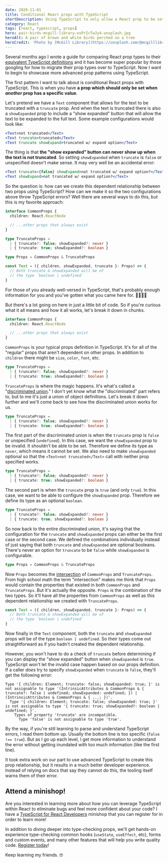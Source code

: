 ```yaml
---
date: 2020-11-01
title: Conditional React props with TypeScript
shortDescription: Using TypeScript to only allow a React prop to be set when another has a specific value
category: React
tags: [react, typescript, props]
hero: pair-birds-mcgill-library-osPrIcTwJy4-unsplash.jpg
heroAlt: A pair of brown and white birds perched on a tree
heroCredit: 'Photo by [McGill Library](https://unsplash.com/@mcgilllibrary)'
---
```


Several months ago I wrote a guide for comparing React prop types to their [equivalent TypeScript definitions](/blog/react-prop-types-with-typescript/) and it has become super popular by those googling for how to migrate their prop types over to TypeScript. Now I want to begin to showcase more advanced prop patterns using TypeScript.

The first pattern I want to talk about is conditional React props with TypeScript. This is when you have **a prop which should only be set when _another_ prop has a specific value**.

Let's pretend we have a `Text` component that allows for the text to be truncated with a `truncate` prop. And when the text is truncated there is also a `showExpanded` prop to include a "show expanded" button that will allow the text to be expanded to the full text. Some example configurations would look like:

```jsx
<Text>not truncated</Text>
<Text truncate>truncated</Text>
<Text truncate showExpand>truncated w/ expand option</Text>
```

The thing is that **the "show expanded" button can never show up when the text is not truncated**. So setting `showExpanded` when `truncate` is `false` or unspecified doesn't make sense. It may very well be an accidental error:

```jsx
<Text truncate={false} showExpand>not truncated w/ expand option?</Text>
<Text showExpand>not truncated w/ expand option?</Text>
```

So the question is: how can we create this dependent relationship between two props using TypeScript? How can we make it so the two configurations above throw TypeScript errors? Well there are several ways to do this, but this is my favorite approach:

```typescript
interface CommonProps {
  children: React.ReactNode

  // ...other props that always exist
}

type TruncateProps =
  | { truncate?: false; showExpanded?: never }
  | { truncate: true; showExpanded?: boolean }

type Props = CommonProps & TruncateProps

const Text = ({ children, showExpanded, truncate }: Props) => {
  // Both truncate & showExpanded will be of
  // the type `boolean | undefined`
}
```

For those of you already well-versed in TypeScript, that's probably enough information for you and you've gotten what you came here for. ✌🏾👋🏾

But there's a lot going on here in just a little bit of code. So if you're curious what it all means and how it all works, let's break it down in chunks.

```typescript
interface CommonProps {
  children: React.ReactNode

  // ...other props that always exist
}
```

`CommonProps` is your typical props definition in TypeScript. It's for all of the "regular" props that aren't dependent on other props. In addition to `children` there might be `size`, `color`, `font`, etc.

```typescript
type TruncateProps =
  | { truncate?: false; showExpanded?: never }
  | { truncate: true; showExpanded?: boolean }
```

`TruncateProps` is where the magic happens. It's what's called a "[discriminated union](https://www.typescriptlang.org/docs/handbook/2/narrowing.html#discriminated-unions)." I don't yet know what the "discriminated" part refers to, but to me it's just a union of object definitions. Let's break it down further and we'll come back to see how the discriminated union works for us.

```typescript {2}
type TruncateProps =
  | { truncate?: false; showExpanded?: never }
  | { truncate: true; showExpanded?: boolean }
```

The first part of the discriminated union is when the `truncate` prop is `false` or unspecified (`undefined`). In this case, we want the `showExpanded` prop to be invalid. It shouldn't be able to be set. Therefore we define its type as `never`, which means it cannot be set. We also need to make `showExpanded` optional so that the `<Text>not truncated</Text>` call with neither prop specified works.

```typescript {3}
type TruncateProps =
  | { truncate?: false; showExpanded?: never }
  | { truncate: true; showExpanded?: boolean }
```

The second part is when the `truncate` prop is `true` (and only `true`). In this case, we want to be able to configure the `showExpanded` prop. Therefore we define its type as an optional `boolean`.

```typescript
type TruncateProps =
  | { truncate?: false; showExpanded?: never }
  | { truncate: true; showExpanded?: boolean }
```

So now back to the entire discriminated union, it's saying that the configuration for the `truncate` and `showExpanded` props can either be the first case or the second case. We defined the combinations individually instead of just saying that both `truncate` and `showExpanded` are optional booleans. There's never an option for `truncate` to be `false` while `showExpanded` is configurable.

```typescript
type Props = CommonProps & TruncateProps
```

Now `Props` becomes the [intersection](https://www.typescriptlang.org/docs/handbook/unions-and-intersections.html#intersection-types) of `CommonProps` and `TruncateProps`. From high school math the term "intersection" makes me think that `Props` would contain the properties that existed in both `CommonProps` and `TruncateProps`. But it's actually the opposite. `Props` is the combination of the two types. So it'll have all the properties from `CommonProps` as well as this dependent relationship we created with `TruncateProps`.

```typescript
const Text = ({ children, showExpanded, truncate }: Props) => {
  // Both truncate & showExpanded will be of
  // the type `boolean | undefined`
}
```

Now finally in the `Text` component, both the `truncate` and `showExpanded` props will be of the type `boolean | undefined`. So their types come out straightforward as if you hadn't created the dependent relationship.

However, you won't have to do a check of `truncate` before determining if you can display the "show expanded" button when `showExpanded` is `true`. TypeScript won't let the invalid case happen based on our props definition. If a caller _does_ try to specify `showExpanded` when `truncate` is `false`, they'll get the following error:

```text
Type '{ children: Element; truncate: false; showExpanded: true; }' is not assignable to type '(IntrinsicAttributes & CommonProps & { truncate?: false | undefined; showExpanded: undefined; }) | (IntrinsicAttributes & CommonProps & { ...; })'.
  Type '{ children: Element; truncate: false; showExpanded: true; }' is not assignable to type '{ truncate: true; showExpanded?: boolean | undefined; }'.
    Types of property 'truncate' are incompatible.
      Type 'false' is not assignable to type 'true'.
```

By the way, if you're still learning to parse and understand TypeScript errors, I read them bottom up. Usually the bottom line is too specific (`false !== true`). But as I go up each level, I get more information to understand the error without getting inundated with too much information (like the first line).

It took extra work on our part to use advanced TypeScript to create this prop relationship, but it results in a much better developer experience. Instead of relying on docs that say they cannot do this, the tooling itself warns them of their error.

## Attend a minishop!

Are you interested in learning more about how you can leverage TypeScript within React to eliminate bugs and feel more confident about your code? I have a [TypeScript for React Developers](/minishops/typescript-for-react-developers/) minishop that you can register for in order to learn more!

In addition to diving deeper into type-checking props, we'll get hands-on experience type-checking common hooks (`useState`, `useEffect`, etc), forms and custom events, and many other features that will help you write quality code. [Register today](/minishops/typescript-for-react-developers/)!

Keep learning my friends. 🤓
